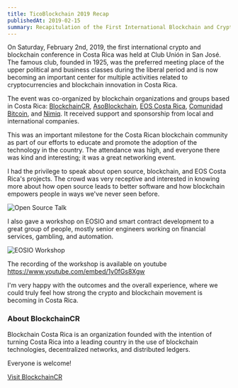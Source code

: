 ```yaml
---
title: TicoBlockchain 2019 Recap
publishedAt: 2019-02-15
summary: Recapitulation of the First International Blockchain and Cryptocurrency conference in Costa Rica.
---
```


On Saturday, February 2nd, 2019, the first international crypto and blockchain conference in Costa Rica was held at Club Unión in San José. The famous club, founded in 1925, was the preferred meeting place of the upper political and business classes during the liberal period and is now becoming an important center for multiple activities related to cryptocurrencies and blockchain innovation in Costa Rica.

The event was co-organized by blockchain organizations and groups based in Costa Rica: [BlockchainCR](https://blockchaincr.com), [AsoBlockchain](https://asoblockchain.org), [EOS Costa Rica](https://eoscostarica.io), [Comunidad Bitcoin](https://www.meetup.com/Comunidad-Bitcoin/), and [Nimiq](https://nimiq.com). It received support and sponsorship from local and international companies.

This was an important milestone for the Costa Rican blockchain community as part of our efforts to educate and promote the adoption of the technology in the country. The attendance was high, and everyone there was kind and interesting; it was a great networking event.

I had the privilege to speak about open source, blockchain, and EOS Costa Rica's projects. The crowd was very receptive and interested in knowing more about how open source leads to better software and how blockchain empowers people in ways we've never seen before.

![Open Source Talk](/images/2019/02/ticoblockchain_open_source_talk.jpg)

I also gave a workshop on EOSIO and smart contract development to a great group of people, mostly senior engineers working on financial services, gambling, and automation.

![EOSIO Workshop](/images/2019/02/ticoblockchain_eosio_workshop.jpg)

The recording of the workshop is available on youtube https://www.youtube.com/embed/1y0fGs8Xgw

I'm very happy with the outcomes and the overall experience, where we could truly feel how strong the crypto and blockchain movement is becoming in Costa Rica.

### About BlockchainCR

Blockchain Costa Rica is an organization founded with the intention of turning Costa Rica into a leading country in the use of blockchain technologies, decentralized networks, and distributed ledgers.

Everyone is welcome!

[Visit BlockchainCR](https://blockchaincr.com)

